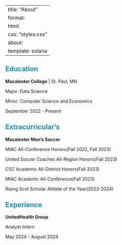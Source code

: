 <div>

---
title: "About"
format: 
  html:
    css: "styles.css"
about: 
  template: solana
---

</div>

## **Education** {style="color: #158CBA"}

::: {#Education .Education}
**Macalester College** \| St. Paul, MN

Major: Data Science

Minor: Computer Science and Economics

September 2022 - Present
:::

## Extracurricular's {style="color: #158CBA"}

::: {#Extracurriculars .Extracurriculars}
**Macalester Men's Soccer**

MIAC All-Conference Honors(Fall 2022, Fall 2023)

United Soccer Coaches All-Region Honors(Fall 2023)

CSC Academic All-District Honors(Fall 2023)

MIAC Academic All-Conference(Fall 2023)

Rising Scot Scholar Athlete of the Year(2023-2024)
:::

## Experience {style="color: #158CBA"}

::: {#Experience .Experience}
**UnitedHealth Group**

Analyst Intern

May 2024 - August 2024
:::
